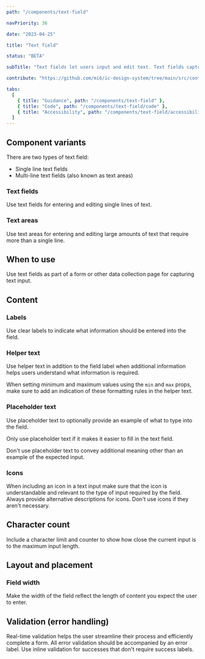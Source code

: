 ```yaml
---
path: "/components/text-field"

navPriority: 36

date: "2023-04-25"

title: "Text field"

status: "BETA"

subTitle: "Text fields let users input and edit text. Text fields capture a single line of text and text areas capture multiple lines of text."

contribute: "https://github.com/mi6/ic-design-system/tree/main/src/content/structured/components/text-field"

tabs:
  [
    { title: "Guidance", path: "/components/text-field" },
    { title: "Code", path: "/components/text-field/code" },
    { title: "Accessibility", path: "/components/text-field/accessibility" },
  ]
---
```



## Component variants

There are two types of text field:

- Single line text fields
- Multi-line text fields (also known as text areas)

### Text fields

Use text fields for entering and editing single lines of text.

<ComponentPreview>
  <IcTextField
    label="What is your favourite coffee?"
    placeholder="Please enter…"
    helperText="Such as Arabica, Robusta or Liberica"
  />
</ComponentPreview>

### Text areas

Use text areas for entering and editing large amounts of text that require more than a single line.

<ComponentPreview>
  <IcTextField
    rows="6"
    label="What is your favourite coffee?"
    placeholder="Please enter…"
    helperText="Such as Arabica, Robusta or Liberica"
  />
</ComponentPreview>

## When to use

Use text fields as part of a form or other data collection page for capturing text input.

## Content

### Labels

Use clear labels to indicate what information should be entered into the field.

### Helper text

Use helper text in addition to the field label when additional information helps users understand what information is required.

<DoubleDoDontCaution>
  <DoDontCaution
    imageSrc={textInputFig1}
    imageAlt="A text field component with a label and helper text."
    state="good"
    caption="A text field with helper text."
  />
</DoubleDoDontCaution>

When setting minimum and maximum values using the `min` and `max` props, make sure to add an indication of these formatting rules in the helper text.

### Placeholder text

Use placeholder text to optionally provide an example of what to type into the field.

Only use placeholder text if it makes it easier to fill in the text field.

Don't use placeholder text to convey additional meaning other than an example of the expected input.

<DoDontCaution
  imageSrc={textInputFig2}
  imageAlt="An image showing two text fields, both with a label which states 'Email'. One shows a placeholder email in the input box, while the other shows a filled in input box with an actual email address."
  state="good"
  caption="A text field with an example of placeholder text and user-inputted text."
/>

### Icons

When including an icon in a text input make sure that the icon is understandable and relevant to the type of input required by the field. Always provide alternative descriptions for icons. Don't use icons if they aren't necessary.

<DoubleDoDontCaution>
  <DoDontCaution
    imageSrc={textInputFig3}
    imageAlt="An image showing two text fields. The top one titled 'Username' features an icon of a person, and the field titled 'Password' features an icon of a lock."
    state="good"
    caption="Use understandable visual icons to add clarity to the field and draw attention."
  />
  <DoDontCaution
    imageSrc={textInputFig4}
    imageAlt="An image showing two text fields. The top one titled 'Username' features an icon of a telephone, and the field titled 'Password' features an icon of a dog paw."
    state="bad"
    caption="Incorrect use of icons can cause confusion."
  />
</DoubleDoDontCaution>

## Character count

Include a character limit and counter to show how close the current input is to the maximum input length.

<DoDontCaution
  imageSrc={textInputFig5}
  imageAlt="An example of two text areas with a character count. The first is below the character count, and the second is over the character count and is showing an error."
  state="good"
  caption="Use a character count to clearly inform users of the character limit."
/>

## Layout and placement

### Field width

Make the width of the field reflect the length of content you expect the user to enter.

<DoDontCaution
  imageSrc={textInputFig6}
  imageAlt="An image showing three text fields. The top two, titled 'First name' and 'Second name' take up half the horizontal size of the third one, titled 'Address'."
  state="good"
  caption="Three text fields correctly sized to the expected length of input."
/>

<DoDontCaution
  imageSrc={textInputFig7}
  imageAlt="An image showing three text fields. The top two, titled 'First name' and 'Second name' are the same horizontal size of the third one, titled 'Address'."
  state="bad"
  caption="Three text fields not correctly sized to expected content."
/>

## Validation (error handling)

Real-time validation helps the user streamline their process and efficiently complete a form. All error validation should be accompanied by an error label. Use inline validation for successes that don't require success labels.

<DoubleDoDontCaution>
  <DoDontCaution
    imageSrc={textInputFig8}
    imageAlt="An image showing three different text fields with different validation states. The first one shows an success validation message. The second one shows a warning validation message. The third one shows an error validation message."
    state="good"
    caption="Text fields showing the three different validation states."
  />
  <DoDontCaution
    imageSrc={textInputFig9}
    imageAlt="A text field labelled 'Favourite hot drink', with a green tick icon within the input field to show the successful validation state."
    state="good"
    caption="Use inline validation for successes that don't require success labels."
  />
</DoubleDoDontCaution>
